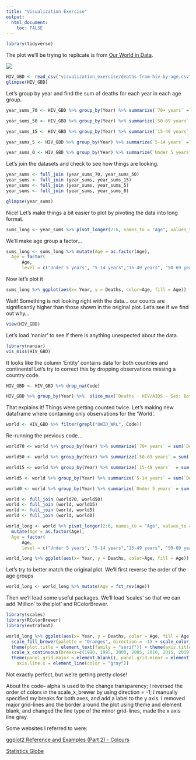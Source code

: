 ```yaml
---
title: "Visualization Exercise"
output:
  html_document:
    toc: FALSE
---
```


```r
library(tidyverse)
```

The plot we'll be trying to replicate is from [Our World in Data](https://ourworldindata.org/hiv-aids).

![](images/deaths-from-hiv-by-age.png){fig-align="center"}

```r
HIV_GBD <- read_csv("visualization_exercise/deaths-from-hiv-by-age.csv")
glimpse(HIV_GBD)
```

Let's group by year and find the sum of deaths for each year in each age group.

```r
year_sums_70 <- HIV_GBD %>% group_by(Year) %>% summarize(`70+ years` = sum(`Deaths - HIV/AIDS - Sex: Both - Age: 70+ years (Number)`))  

year_sums_50 <- HIV_GBD %>% group_by(Year) %>% summarize(`50-69 years` = sum(`Deaths - HIV/AIDS - Sex: Both - Age: 50-69 years (Number)`))  

year_sums_15 <- HIV_GBD %>% group_by(Year) %>% summarize(`15-49 years`  = sum(`Deaths - HIV/AIDS - Sex: Both - Age: 15-49 years (Number)`))  

year_sums_5 <- HIV_GBD %>% group_by(Year) %>% summarize(`5-14 years` = sum(`Deaths - HIV/AIDS - Sex: Both - Age: 5-14 years (Number)`)) 

year_sums_0 <- HIV_GBD %>% group_by(Year) %>% summarize(`Under 5 years` = sum(`Deaths - HIV/AIDS - Sex: Both - Age: Under 5 (Number)`)) 
```

Let's join the datasets and check to see how things are looking.

```r
year_sums <- full_join (year_sums_70, year_sums_50)
year_sums <- full_join (year_sums, year_sums_15)
year_sums <- full_join (year_sums, year_sums_5)
year_sums <- full_join (year_sums, year_sums_0)

glimpse(year_sums)
```

Nice! Let's make things a bit easier to plot by pivoting the data into long format.

```r
sums_long <- year_sums %>% pivot_longer(2:6, names_to = "Age", values_to = "Deaths")
```

We'll make age group a factor...

```r
sums_long <- sums_long %>% mutate(Age = as.factor(Age), 
  Age = factor(
      Age,
      level = c("Under 5 years", "5-14 years","15-49 years", "50-69 years", "70+ years")))
```

Now let's plot it

```r
sums_long %>% ggplot(aes(x= Year, y = Deaths, color=Age, fill = Age))  + geom_area() + labs(title = "Deaths from HIV/AIDS , by age, World, 1990 to 2019") + theme_bw()
```

Wait! Something is not looking right with the data... our counts are significantly higher than those shown in the original plot. Let's see if we find out why...

```r
view(HIV_GBD)
```

Let's load 'naniar' to see if there is anything unexpected about the data.

```r
library(naniar)
vis_miss(HIV_GBD)
```

It looks like the column 'Entity' contains data for both countries and continents! Let's try to correct this by dropping observations missing a country code.

```r
HIV_GBD <- HIV_GBD %>% drop_na(Code)
```

```r
HIV_GBD %>% group_by(Year) %>%  slice_max(`Deaths - HIV/AIDS - Sex: Both - Age: 70+ years (Number)`)
```

That explains it! Things were getting counted twice. Let's making new dataframe where containing only observations for the 'World'.

```r
world <- HIV_GBD %>% filter(grepl("OWID_WRL", Code))
```

Re-running the previous code...

```r
world70 <- world %>% group_by(Year) %>% summarize(`70+ years` = sum(`Deaths - HIV/AIDS - Sex: Both - Age: 70+ years (Number)`))  

world50 <- world %>% group_by(Year) %>% summarize(`50-69 years` = sum(`Deaths - HIV/AIDS - Sex: Both - Age: 50-69 years (Number)`))  

world15 <- world %>% group_by(Year) %>% summarize(`15-49 years`  = sum(`Deaths - HIV/AIDS - Sex: Both - Age: 15-49 years (Number)`))  

world5 <- world %>% group_by(Year) %>% summarize(`5-14 years` = sum(`Deaths - HIV/AIDS - Sex: Both - Age: 5-14 years (Number)`)) 

world0 <- world %>% group_by(Year) %>% summarize(`Under 5 years` = sum(`Deaths - HIV/AIDS - Sex: Both - Age: Under 5 (Number)`)) 

world <- full_join (world70, world50)
world <- full_join (world, world15)
world <- full_join (world, world5)
world <- full_join (world, world0)

world_long <- world %>% pivot_longer(2:6, names_to = "Age", values_to = "Deaths") %>% 
  mutate(Age = as.factor(Age), 
  Age = factor(
      Age,
      level = c("Under 5 years", "5-14 years","15-49 years", "50-69 years", "70+ years")))
```

```r
world_long %>% ggplot(aes(x= Year, y = Deaths, color=Age, fill = Age))  + geom_area() + labs(title = "Deaths from HIV/AIDS , by age, World, 1990 to 2019")
```

Let's try to better match the original plot. We'll first reverse the order of the age groups

```r
world_long <- world_long %>% mutate(Age = fct_rev(Age))
```

Then we'll load some useful packages. We'll load 'scales' so that we can add 'Million' to the plot' and RColorBrewer.

```r
library(scales)
library(RColorBrewer)
library(extrafont)
```

```r
world_long %>% ggplot(aes(x= Year, y = Deaths, color = Age, fill = Age)) + geom_area(alpha = 0.7) + labs(title = "Deaths from HIV/AIDS , by age, World, 1990 to 2019") + theme_bw() + 
  scale_fill_brewer(palette = "Oranges", direction = -1) + scale_color_brewer(palette = "Oranges", direction = -1) + 
  theme(plot.title = element_text(family = "serif")) + theme(axis.title.x=element_blank(), axis.title.y=element_blank(), axis.ticks.y = element_blank()) + 
  scale_x_continuous(breaks=c(1990, 1995, 2000, 2005, 2010, 2015, 2019)) + scale_y_continuous(breaks=c(2e5, 4e5, 6e5, 8e5, 1e6, 1.2e6, 1.4e6, 1.6e6, 1.8e6), labels = c("200,000","400,000","600,000","800,000" , "1 Million", "1.2 Million", "1.4 Million", "1.6 Million", "1.8 Million")) + 
  theme(panel.grid.major = element_blank(), panel.grid.minor = element_line(linetype = "dashed"), panel.border = element_blank() , 
    axis.line.x = element_line(color = "gray"))   
```

Not exactly perfect, but we're getting pretty close!

About the code-- alpha is used to the change transparency; I reversed the order of colors in the scale_x\_brewer by using direction = -1; I manually specified my breaks for both axes, and add a label to the y axis. I removed major grid-lines and the border around the plot using theme and element blank, and changed the line type of the minor grid-lines, made the x axis line gray.

Some websites I referred to were:

[ggplot2 Reference and Examples (Part 2) - Colours](http://rstudio-pubs-static.s3.amazonaws.com/5312_98fc1aba2d5740dd849a5ab797cc2c8d.html)

[Statistics Globe](https://statisticsglobe.com/scale-colour-fill-brewer-rcolorbrewer-package-r)
